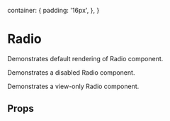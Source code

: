 

<Meta title="Form Controls/Radio" component={Radio} />

  container: {
    padding: '16px',
  },
}

# Radio

Demonstrates default rendering of Radio component.

<Preview>
  <Story name="default">
    <div style={styles.container}>
      <Radio name="test" value="test 1" label="Label 1" />
      <Radio name="test" value="test 2" label="Label 2" defaultChecked />
      <Radio name="test" value="test 3" label="Label 3" />
    </div>
  </Story>
</Preview>

Demonstrates a disabled Radio component.

<Preview>
  <Story name="disabled">
    <div style={styles.container}>
      <Radio name="test2" value="test 1" label="Label 1" disabled />
      <Radio name="test2" value="test 2" label="Label 2" disabled defaultChecked />
      <Radio name="test2" value="test 3" label="Label 3" disabled />
    </div>
  </Story>
</Preview>

Demonstrates a view-only Radio component.

<Preview>
  <Story name="viewOnly">
    <div style={styles.container}>
      <Radio name="test3" value="test 1" label="Label 1" viewOnly />
      <Radio name="test3" value="test 2" label="Label 2" viewOnly defaultChecked />
      <Radio name="test3" value="test 3" label="Label 3" viewOnly />
    </div>
  </Story>
</Preview>

## Props

<ArgsTable of={Radio} />
